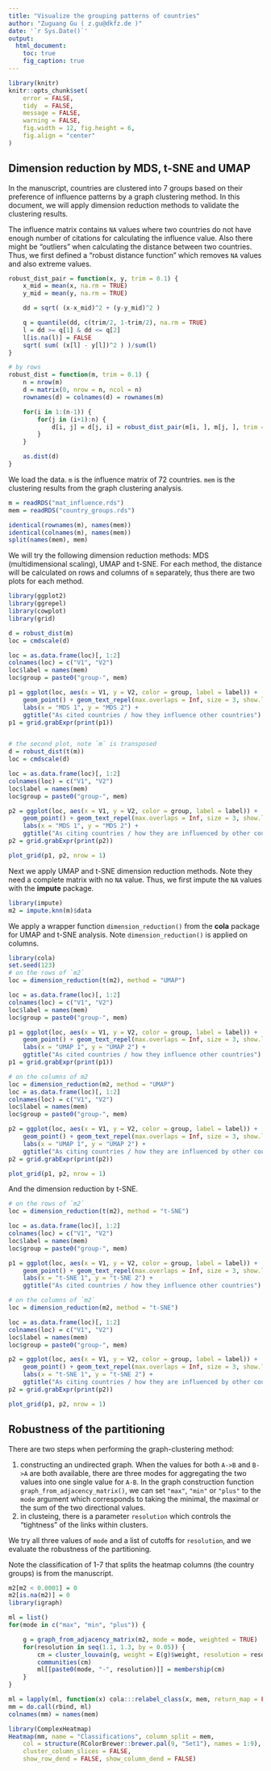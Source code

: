 ```yaml
---
title: "Visualize the grouping patterns of countries"
author: "Zuguang Gu ( z.gu@dkfz.de )"
date: '`r Sys.Date()`'
output: 
  html_document:
    toc: true
    fig_caption: true
---
```


```r
library(knitr)
knitr::opts_chunk$set(
    error = FALSE,
    tidy  = FALSE,
    message = FALSE,
    warning = FALSE,
    fig.width = 12, fig.height = 6,
    fig.align = "center"
)
```

## Dimension reduction by MDS, t-SNE and UMAP

In the manuscript, countries are clustered into 7 groups based on their preference of influence patterns by a graph clustering method. In this
document, we will apply dimension reduction methods to validate the clustering results.

The influence matrix contains `NA` values where two countries do not have enough number of citations for calculating the influence value.
Also there might be "outliers" when calculating the distance between two countries. Thus, we first defined a "robust distance function"
which removes `NA` values and also extreme values.

```r
robust_dist_pair = function(x, y, trim = 0.1) {
	x_mid = mean(x, na.rm = TRUE)
	y_mid = mean(y, na.rm = TRUE)

	dd = sqrt( (x-x_mid)^2 + (y-y_mid)^2 )

	q = quantile(dd, c(trim/2, 1-trim/2), na.rm = TRUE)
	l = dd >= q[1] & dd <= q[2]
	l[is.na(l)] = FALSE
	sqrt( sum( (x[l] - y[l])^2 ) )/sum(l)
}

# by rows
robust_dist = function(m, trim = 0.1) {
	n = nrow(m)
	d = matrix(0, nrow = n, ncol = n)
	rownames(d) = colnames(d) = rownames(m)

	for(i in 1:(n-1)) {
		for(j in (i+1):n) {
			d[i, j] = d[j, i] = robust_dist_pair(m[i, ], m[j, ], trim = trim)
		}
	}

	as.dist(d)
}
```


We load the data. `m` is the influence matrix of 72 countries. `mem` is the clustering results from the graph clustering analysis.

```r
m = readRDS("mat_influence.rds")
mem = readRDS("country_groups.rds")

identical(rownames(m), names(mem))
identical(colnames(m), names(mem))
split(names(mem), mem)
```

We will try the following dimension reduction methods: MDS (multidimensional scaling), UMAP and t-SNE. For each method, the distance
will be calculated on rows and columns of `m` separately, thus there are two plots for each method.

```r
library(ggplot2)
library(ggrepel)
library(cowplot)
library(grid)
```

```r
d = robust_dist(m)
loc = cmdscale(d)

loc = as.data.frame(loc)[, 1:2]
colnames(loc) = c("V1", "V2")
loc$label = names(mem)
loc$group = paste0("group-", mem)

p1 = ggplot(loc, aes(x = V1, y = V2, color = group, label = label)) + 
	geom_point() + geom_text_repel(max.overlaps = Inf, size = 3, show.legend = FALSE) +
	labs(x = "MDS 1", y = "MDS 2") +
	ggtitle("As cited countries / how they influence other countries")
p1 = grid.grabExpr(print(p1))


# the second plot, note `m` is transposed
d = robust_dist(t(m))
loc = cmdscale(d)

loc = as.data.frame(loc)[, 1:2]
colnames(loc) = c("V1", "V2")
loc$label = names(mem)
loc$group = paste0("group-", mem)

p2 = ggplot(loc, aes(x = V1, y = V2, color = group, label = label)) + 
	geom_point() + geom_text_repel(max.overlaps = Inf, size = 3, show.legend = FALSE) +
	labs(x = "MDS 1", y = "MDS 2") +
	ggtitle("As citing countries / how they are influenced by other countries")
p2 = grid.grabExpr(print(p2))

plot_grid(p1, p2, nrow = 1)
```


Next we apply UMAP and t-SNE dimension reduction methods. Note they need a complete matrix with no `NA` value.
Thus, we first impute the `NA` values with the **impute** package.

```r
library(impute)
m2 = impute.knn(m)$data
```

We apply a wrapper function `dimension_reduction()` from the **cola** package for UMAP and t-SNE analysis.
Note `dimension_reduction()` is applied on columns.

```r
library(cola)
set.seed(123)
# on the rows of `m2`
loc = dimension_reduction(t(m2), method = "UMAP")

loc = as.data.frame(loc)[, 1:2]
colnames(loc) = c("V1", "V2")
loc$label = names(mem)
loc$group = paste0("group-", mem)
```

```r
p1 = ggplot(loc, aes(x = V1, y = V2, color = group, label = label)) + 
	geom_point() + geom_text_repel(max.overlaps = Inf, size = 3, show.legend = FALSE) +
	labs(x = "UMAP 1", y = "UMAP 2") +
	ggtitle("As cited countries / how they influence other countries")
p1 = grid.grabExpr(print(p1))
```

```r
# on the columns of m2
loc = dimension_reduction(m2, method = "UMAP")
loc = as.data.frame(loc)[, 1:2]
colnames(loc) = c("V1", "V2")
loc$label = names(mem)
loc$group = paste0("group-", mem)
```

```r
p2 = ggplot(loc, aes(x = V1, y = V2, color = group, label = label)) + 
	geom_point() + geom_text_repel(max.overlaps = Inf, size = 3, show.legend = FALSE) +
	labs(x = "UMAP 1", y = "UMAP 2") +
	ggtitle("As citing countries / how they are influenced by other countries")
p2 = grid.grabExpr(print(p2))

plot_grid(p1, p2, nrow = 1)
```

And the dimension reduction by t-SNE.

```r
# on the rows of `m2`
loc = dimension_reduction(t(m2), method = "t-SNE")

loc = as.data.frame(loc)[, 1:2]
colnames(loc) = c("V1", "V2")
loc$label = names(mem)
loc$group = paste0("group-", mem)
```

```r
p1 = ggplot(loc, aes(x = V1, y = V2, color = group, label = label)) + 
	geom_point() + geom_text_repel(max.overlaps = Inf, size = 3, show.legend = FALSE) +
	labs(x = "t-SNE 1", y = "t-SNE 2") +
	ggtitle("As cited countries / how they influence other countries")
```

```r
# on the columns of `m2`
loc = dimension_reduction(m2, method = "t-SNE")

loc = as.data.frame(loc)[, 1:2]
colnames(loc) = c("V1", "V2")
loc$label = names(mem)
loc$group = paste0("group-", mem)
```

```r
p2 = ggplot(loc, aes(x = V1, y = V2, color = group, label = label)) + 
	geom_point() + geom_text_repel(max.overlaps = Inf, size = 3, show.legend = FALSE) +
	labs(x = "t-SNE 1", y = "t-SNE 2") +
	ggtitle("As citing countries / how they are influenced by other countries")
p2 = grid.grabExpr(print(p2))

plot_grid(p1, p2, nrow = 1)
```


## Robustness of the partitioning

There are two steps when performing the graph-clustering method:

1. constructing an undirected graph. When the values for both `A->B` and `B->A`
   are both available, there are three modes for aggregating the two values
   into one single value for `A-B`. In the graph construction function
   `graph_from_adjacency_matrix()`, we can set `"max"`, `"min"` or `"plus"`
   to the `mode` argument which corresponds to taking the minimal, the maximal
   or the sum of the two directional values.
2. in clusteing, there is a parameter `resolution` which controls the
   "tightness" of the links within clusters.

We try all three values of `mode` and a list of cutoffs for `resolution`,
and we evaluate the robustness of the partitioning.

Note the classification of 1-7 that splits the heatmap columns (the country groups) is from the manuscript.

```r
m2[m2 < 0.0001] = 0
m2[is.na(m2)] = 0
library(igraph)

ml = list()
for(mode in c("max", "min", "plus")) {

	g = graph_from_adjacency_matrix(m2, mode = mode, weighted = TRUE)
	for(resolution in seq(1.1, 1.3, by = 0.05)) {
		cm = cluster_louvain(g, weight = E(g)$weight, resolution = resolution)
		communities(cm)
		ml[[paste0(mode, "-", resolution)]] = membership(cm)
	}
}

ml = lapply(ml, function(x) cola:::relabel_class(x, mem, return_map = FALSE))
mm = do.call(rbind, ml)
colnames(mm) = names(mem)

library(ComplexHeatmap)
Heatmap(mm, name = "Classifications", column_split = mem, 
	col = structure(RColorBrewer::brewer.pal(9, "Set1"), names = 1:9), 
	cluster_column_slices = FALSE,
	show_row_dend = FALSE, show_column_dend = FALSE)
```


<br>
<br>
<br>
<br>
<br>
<br>

